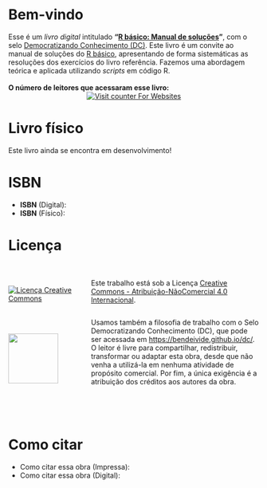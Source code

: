 # Bem-vindo {.unnumbered}

Esse é um *livro digital* intitulado __"[R básico: Manual de soluções](https://bendeivide.github.io/books/eambr01sol/)"__, com o selo [Democratizando Conhecimento (DC)](https://bendeivide.github.io/dc/). Este livro é um convite ao manual de soluções do [R básico](https://bendeivide.github.io/books/eambr01/), apresentando de forma sistemáticas as resoluções dos exercícios do livro referência. Fazemos uma abordagem teórica e aplicada utilizando *scripts* em código R.
</br>
</br>
**O número de leitores  que acessaram esse livro:**
</br>
<center>
<!-- hitwebcounter Code START -->
<a href="https://www.hitwebcounter.com" target="_blank">
<img src="https://hitwebcounter.com/counter/counter.php?page=15014826&style=0006&nbdigits=9&type=page&initCount=0" title="Counter Widget" Alt="Visit counter For Websites"   border="0" /></a>                                     
</center> 

# Livro físico {.unnumbered}

Este livro ainda se encontra em desenvolvimento!

# ISBN {.unnumbered}

- __ISBN__ (Digital): 
- __ISBN__ (Físico): 

# Licença {.unnumbered}

:::: {.columns}

::: {.column width="30%" .v-center-container}

</br>

<a rel="license" href="http://creativecommons.org/licenses/by-nc/4.0/"><img alt="Licença Creative Commons" style="border-width:0" src="https://i.creativecommons.org/l/by-nc/4.0/88x31.png" />


:::

::: {.column width="70%"}

</a><br />Este trabalho está sob a Licença <a rel="license" href="http://creativecommons.org/licenses/by-nc/4.0/">Creative Commons - Atribuição-NãoComercial 4.0 Internacional</a>.

:::

::::


:::: {.columns}

::: {.column width="30%" .v-center-container}

</br>

<a href="https://bendeivide.github.io/dc/"><img src="SeloDC-preto.png" align="left" width="100" /></a>

:::

::: {.column width="70%"}

Usamos também a filosofia de trabalho com o Selo Democratizando Conhecimento (DC), que pode ser acessada em <https://bendeivide.github.io/dc/>. O leitor é livre para compartilhar, redistribuir, transformar ou adaptar esta obra, desde que não venha a utilizá-la em nenhuma atividade de propósito comercial. Por fim, a única exigência é a atribuição dos créditos aos autores da obra.

:::

::::



</br>
</br>

# Como citar {.unnumbered}

- Como citar essa obra (Impressa):
- Como citar essa obra (Digital):
